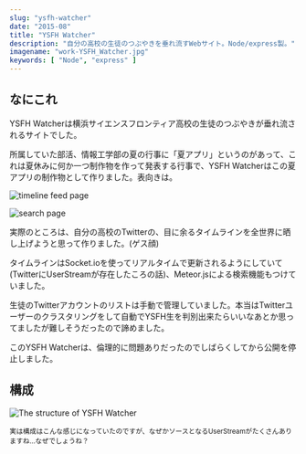 ```yaml
---
slug: "ysfh-watcher"
date: "2015-08"
title: "YSFH Watcher"
description: "自分の高校の生徒のつぶやきを垂れ流すWebサイト。Node/express製。"
imagename: "work-YSFH_Watcher.jpg"
keywords: [ "Node", "express" ]
---
```


## なにこれ

YSFH Watcherは横浜サイエンスフロンティア高校の生徒のつぶやきが垂れ流されるサイトでした。

所属していた部活、情報工学部の夏の行事に「夏アプリ」というのがあって、これは夏休みに何か一つ制作物を作って発表する行事で、YSFH Watcherはこの夏アプリの制作物として作りました。表向きは。

![timeline feed page](./work-YSFH_Watcher_Feed.png)

![search page](./work-YSFH_Watcher_Search.png)

実際のところは、自分の高校のTwitterの、目に余るタイムラインを全世界に晒し上げようと思って作りました。(ゲス顔)

タイムラインはSocket.ioを使ってリアルタイムで更新されるようにしていて(TwitterにUserStreamが存在したころの話)、Meteor.jsによる検索機能もつけていました。

生徒のTwitterアカウントのリストは手動で管理していました。本当はTwitterユーザーのクラスタリングをして自動でYSFH生を判別出来たらいいなあとか思ってましたが難しそうだったので諦めました。

このYSFH Watcherは、倫理的に問題ありだったのでしばらくしてから公開を停止しました。

## 構成 

<img alt="The structure of YSFH Watcher" src="./work-YSFH_Watcher_stream.png" style="max-width:100%" />

<small>実は構成はこんな感じになっていたのですが、なぜかソースとなるUserStreamがたくさんありますね…なぜでしょうね？</small>
